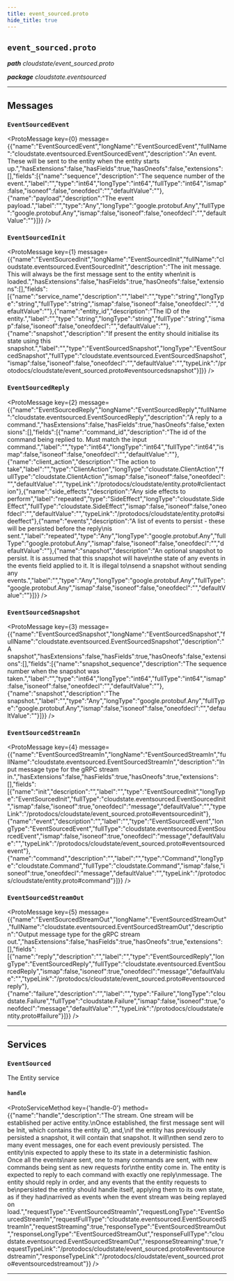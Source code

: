 ```yaml
---
title: event_sourced.proto
hide_title: true
---
```



## `event_sourced.proto`
_**path** cloudstate/event_sourced.proto_

_**package** cloudstate.eventsourced_



---

## Messages


### `EventSourcedEvent`
<ProtoMessage key={0} message={{"name":"EventSourcedEvent","longName":"EventSourcedEvent","fullName":"cloudstate.eventsourced.EventSourcedEvent","description":"An event. These will be sent to the entity when the entity starts up.","hasExtensions":false,"hasFields":true,"hasOneofs":false,"extensions":[],"fields":[{"name":"sequence","description":"The sequence number of the event.","label":"","type":"int64","longType":"int64","fullType":"int64","ismap":false,"isoneof":false,"oneofdecl":"","defaultValue":""},{"name":"payload","description":"The event payload.","label":"","type":"Any","longType":"google.protobuf.Any","fullType":"google.protobuf.Any","ismap":false,"isoneof":false,"oneofdecl":"","defaultValue":""}]}} />


### `EventSourcedInit`
<ProtoMessage key={1} message={{"name":"EventSourcedInit","longName":"EventSourcedInit","fullName":"cloudstate.eventsourced.EventSourcedInit","description":"The init message. This will always be the first message sent to the entity when\nit is loaded.","hasExtensions":false,"hasFields":true,"hasOneofs":false,"extensions":[],"fields":[{"name":"service_name","description":"","label":"","type":"string","longType":"string","fullType":"string","ismap":false,"isoneof":false,"oneofdecl":"","defaultValue":""},{"name":"entity_id","description":"The ID of the entity.","label":"","type":"string","longType":"string","fullType":"string","ismap":false,"isoneof":false,"oneofdecl":"","defaultValue":""},{"name":"snapshot","description":"If present the entity should initialise its state using this snapshot.","label":"","type":"EventSourcedSnapshot","longType":"EventSourcedSnapshot","fullType":"cloudstate.eventsourced.EventSourcedSnapshot","ismap":false,"isoneof":false,"oneofdecl":"","defaultValue":"","typeLink":"/protodocs/cloudstate/event_sourced.proto#eventsourcedsnapshot"}]}} />


### `EventSourcedReply`
<ProtoMessage key={2} message={{"name":"EventSourcedReply","longName":"EventSourcedReply","fullName":"cloudstate.eventsourced.EventSourcedReply","description":"A reply to a command.","hasExtensions":false,"hasFields":true,"hasOneofs":false,"extensions":[],"fields":[{"name":"command_id","description":"The id of the command being replied to. Must match the input command.","label":"","type":"int64","longType":"int64","fullType":"int64","ismap":false,"isoneof":false,"oneofdecl":"","defaultValue":""},{"name":"client_action","description":"The action to take","label":"","type":"ClientAction","longType":"cloudstate.ClientAction","fullType":"cloudstate.ClientAction","ismap":false,"isoneof":false,"oneofdecl":"","defaultValue":"","typeLink":"/protodocs/cloudstate/entity.proto#clientaction"},{"name":"side_effects","description":"Any side effects to perform","label":"repeated","type":"SideEffect","longType":"cloudstate.SideEffect","fullType":"cloudstate.SideEffect","ismap":false,"isoneof":false,"oneofdecl":"","defaultValue":"","typeLink":"/protodocs/cloudstate/entity.proto#sideeffect"},{"name":"events","description":"A list of events to persist - these will be persisted before the reply\nis sent.","label":"repeated","type":"Any","longType":"google.protobuf.Any","fullType":"google.protobuf.Any","ismap":false,"isoneof":false,"oneofdecl":"","defaultValue":""},{"name":"snapshot","description":"An optional snapshot to persist. It is assumed that this snapshot will have\nthe state of any events in the events field applied to it. It is illegal to\nsend a snapshot without sending any events.","label":"","type":"Any","longType":"google.protobuf.Any","fullType":"google.protobuf.Any","ismap":false,"isoneof":false,"oneofdecl":"","defaultValue":""}]}} />


### `EventSourcedSnapshot`
<ProtoMessage key={3} message={{"name":"EventSourcedSnapshot","longName":"EventSourcedSnapshot","fullName":"cloudstate.eventsourced.EventSourcedSnapshot","description":"A snapshot","hasExtensions":false,"hasFields":true,"hasOneofs":false,"extensions":[],"fields":[{"name":"snapshot_sequence","description":"The sequence number when the snapshot was taken.","label":"","type":"int64","longType":"int64","fullType":"int64","ismap":false,"isoneof":false,"oneofdecl":"","defaultValue":""},{"name":"snapshot","description":"The snapshot.","label":"","type":"Any","longType":"google.protobuf.Any","fullType":"google.protobuf.Any","ismap":false,"isoneof":false,"oneofdecl":"","defaultValue":""}]}} />


### `EventSourcedStreamIn`
<ProtoMessage key={4} message={{"name":"EventSourcedStreamIn","longName":"EventSourcedStreamIn","fullName":"cloudstate.eventsourced.EventSourcedStreamIn","description":"Input message type for the gRPC stream in.","hasExtensions":false,"hasFields":true,"hasOneofs":true,"extensions":[],"fields":[{"name":"init","description":"","label":"","type":"EventSourcedInit","longType":"EventSourcedInit","fullType":"cloudstate.eventsourced.EventSourcedInit","ismap":false,"isoneof":true,"oneofdecl":"message","defaultValue":"","typeLink":"/protodocs/cloudstate/event_sourced.proto#eventsourcedinit"},{"name":"event","description":"","label":"","type":"EventSourcedEvent","longType":"EventSourcedEvent","fullType":"cloudstate.eventsourced.EventSourcedEvent","ismap":false,"isoneof":true,"oneofdecl":"message","defaultValue":"","typeLink":"/protodocs/cloudstate/event_sourced.proto#eventsourcedevent"},{"name":"command","description":"","label":"","type":"Command","longType":"cloudstate.Command","fullType":"cloudstate.Command","ismap":false,"isoneof":true,"oneofdecl":"message","defaultValue":"","typeLink":"/protodocs/cloudstate/entity.proto#command"}]}} />


### `EventSourcedStreamOut`
<ProtoMessage key={5} message={{"name":"EventSourcedStreamOut","longName":"EventSourcedStreamOut","fullName":"cloudstate.eventsourced.EventSourcedStreamOut","description":"Output message type for the gRPC stream out.","hasExtensions":false,"hasFields":true,"hasOneofs":true,"extensions":[],"fields":[{"name":"reply","description":"","label":"","type":"EventSourcedReply","longType":"EventSourcedReply","fullType":"cloudstate.eventsourced.EventSourcedReply","ismap":false,"isoneof":true,"oneofdecl":"message","defaultValue":"","typeLink":"/protodocs/cloudstate/event_sourced.proto#eventsourcedreply"},{"name":"failure","description":"","label":"","type":"Failure","longType":"cloudstate.Failure","fullType":"cloudstate.Failure","ismap":false,"isoneof":true,"oneofdecl":"message","defaultValue":"","typeLink":"/protodocs/cloudstate/entity.proto#failure"}]}} />

---
## Services


### `EventSourced`

The Entity service


#### `handle`
<ProtoServiceMethod key={'handle-0'} method={{"name":"handle","description":"The stream. One stream will be established per active entity.\nOnce established, the first message sent will be Init, which contains the entity ID, and,\nif the entity has previously persisted a snapshot, it will contain that snapshot. It will\nthen send zero to many event messages, one for each event previously persisted. The entity\nis expected to apply these to its state in a deterministic fashion. Once all the events\nare sent, one to many commands are sent, with new commands being sent as new requests for\nthe entity come in. The entity is expected to reply to each command with exactly one reply\nmessage. The entity should reply in order, and any events that the entity requests to be\npersisted the entity should handle itself, applying them to its own state, as if they had\narrived as events when the event stream was being replayed on load.","requestType":"EventSourcedStreamIn","requestLongType":"EventSourcedStreamIn","requestFullType":"cloudstate.eventsourced.EventSourcedStreamIn","requestStreaming":true,"responseType":"EventSourcedStreamOut","responseLongType":"EventSourcedStreamOut","responseFullType":"cloudstate.eventsourced.EventSourcedStreamOut","responseStreaming":true,"requestTypeLink":"/protodocs/cloudstate/event_sourced.proto#eventsourcedstreamin","responseTypeLink":"/protodocs/cloudstate/event_sourced.proto#eventsourcedstreamout"}} />


---


  